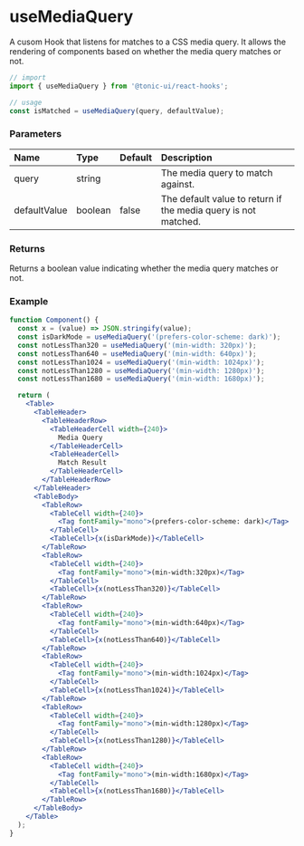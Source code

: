 # useMediaQuery

A cusom Hook that listens for matches to a CSS media query. It allows the rendering of components based on whether the media query matches or not.

```js
// import
import { useMediaQuery } from '@tonic-ui/react-hooks';

// usage
const isMatched = useMediaQuery(query, defaultValue);
```

### Parameters

| Name | Type | Default | Description |
| :--- | :--- | :------ | :---------- |
| query | string | | The media query to match against. |
| defaultValue | boolean | false | The default value to return if the media query is not matched. |

### Returns

Returns a boolean value indicating whether the media query matches or not.

### Example

```jsx
function Component() {
  const x = (value) => JSON.stringify(value);
  const isDarkMode = useMediaQuery('(prefers-color-scheme: dark)');
  const notLessThan320 = useMediaQuery('(min-width: 320px)');
  const notLessThan640 = useMediaQuery('(min-width: 640px)');
  const notLessThan1024 = useMediaQuery('(min-width: 1024px)');
  const notLessThan1280 = useMediaQuery('(min-width: 1280px)');
  const notLessThan1680 = useMediaQuery('(min-width: 1680px)');

  return (
    <Table>
      <TableHeader>
        <TableHeaderRow>
          <TableHeaderCell width={240}>
            Media Query
          </TableHeaderCell>
          <TableHeaderCell>
            Match Result
          </TableHeaderCell>
        </TableHeaderRow>
      </TableHeader>
      <TableBody>
        <TableRow>
          <TableCell width={240}>
            <Tag fontFamily="mono">(prefers-color-scheme: dark)</Tag>
          </TableCell>
          <TableCell>{x(isDarkMode)}</TableCell>
        </TableRow>
        <TableRow>
          <TableCell width={240}>
            <Tag fontFamily="mono">(min-width:320px)</Tag>
          </TableCell>
          <TableCell>{x(notLessThan320)}</TableCell>
        </TableRow>
        <TableRow>
          <TableCell width={240}>
            <Tag fontFamily="mono">(min-width:640px)</Tag>
          </TableCell>
          <TableCell>{x(notLessThan640)}</TableCell>
        </TableRow>
        <TableRow>
          <TableCell width={240}>
            <Tag fontFamily="mono">(min-width:1024px)</Tag>
          </TableCell>
          <TableCell>{x(notLessThan1024)}</TableCell>
        </TableRow>
        <TableRow>
          <TableCell width={240}>
            <Tag fontFamily="mono">(min-width:1280px)</Tag>
          </TableCell>
          <TableCell>{x(notLessThan1280)}</TableCell>
        </TableRow>
        <TableRow>
          <TableCell width={240}>
            <Tag fontFamily="mono">(min-width:1680px)</Tag>
          </TableCell>
          <TableCell>{x(notLessThan1680)}</TableCell>
        </TableRow>
      </TableBody>
    </Table>
  );
}
```
